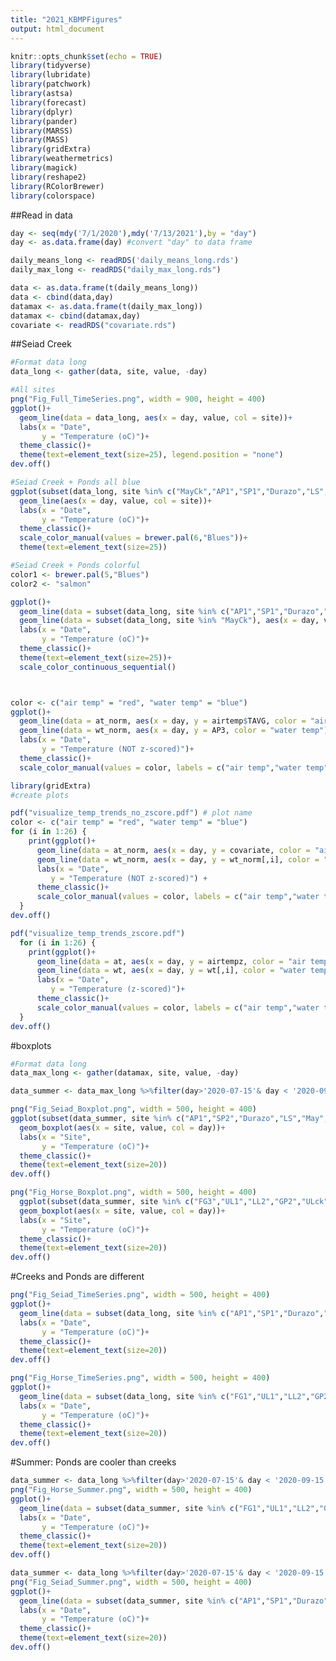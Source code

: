 ```yaml
---
title: "2021_KBMPFigures"
output: html_document
---
```

```r
knitr::opts_chunk$set(echo = TRUE)
library(tidyverse)
library(lubridate)
library(patchwork)
library(astsa)
library(forecast)
library(dplyr)
library(pander)
library(MARSS)
library(MASS)
library(gridExtra)
library(weathermetrics)
library(magick)
library(reshape2)
library(RColorBrewer)
library(colorspace)

```

##Read in data
```r
day <- seq(mdy('7/1/2020'),mdy('7/13/2021'),by = "day") 
day <- as.data.frame(day) #convert "day" to data frame

daily_means_long <- readRDS('daily_means_long.rds')
daily_max_long <- readRDS("daily_max_long.rds")

data <- as.data.frame(t(daily_means_long))
data <- cbind(data,day)
datamax <- as.data.frame(t(daily_max_long))
datamax <- cbind(datamax,day)
covariate <- readRDS("covariate.rds")
```

##Seiad Creek
```r
#Format data long
data_long <- gather(data, site, value, -day)

#All sites
png("Fig_Full_TimeSeries.png", width = 900, height = 400)
ggplot()+
  geom_line(data = data_long, aes(x = day, value, col = site))+
  labs(x = "Date",
       y = "Temperature (oC)")+
  theme_classic()+
  theme(text=element_text(size=25), legend.position = "none")
dev.off()

#Seiad Creek + Ponds all blue
ggplot(subset(data_long, site %in% c("MayCk","AP1","SP1","Durazo","LS","May")))+
  geom_line(aes(x = day, value, col = site))+
  labs(x = "Date",
       y = "Temperature (oC)")+
  theme_classic()+
  scale_color_manual(values = brewer.pal(6,"Blues"))+
  theme(text=element_text(size=25))

#Seiad Creek + Ponds colorful
color1 <- brewer.pal(5,"Blues")
color2 <- "salmon"

ggplot()+
  geom_line(data = subset(data_long, site %in% c("AP1","SP1","Durazo","LS","May")), aes(x = day, value, col = site))+
  geom_line(data = subset(data_long, site %in% "MayCk"), aes(x = day, value, col = site)) + 
  labs(x = "Date",
       y = "Temperature (oC)")+
  theme_classic()+
  theme(text=element_text(size=25))+
  scale_color_continuous_sequential()



color <- c("air temp" = "red", "water temp" = "blue")
ggplot()+
  geom_line(data = at_norm, aes(x = day, y = airtemp$TAVG, color = "air temp"))+
  geom_line(data = wt_norm, aes(x = day, y = AP3, color = "water temp"))+
  labs(x = "Date",
       y = "Temperature (NOT z-scored)")+
  theme_classic()+
  scale_color_manual(values = color, labels = c("air temp","water temp"))
```


```r
library(gridExtra)
#create plots

pdf("visualize_temp_trends_no_zscore.pdf") # plot name
color <- c("air temp" = "red", "water temp" = "blue")
for (i in 1:26) {
    print(ggplot()+
      geom_line(data = at_norm, aes(x = day, y = covariate, color = "air temp"))+
      geom_line(data = wt_norm, aes(x = day, y = wt_norm[,i], color = "water temp"))+
      labs(x = "Date",
         y = "Temperature (NOT z-scored)") +
      theme_classic()+
      scale_color_manual(values = color, labels = c("air temp","water temp")))
  }
dev.off()

pdf("visualize_temp_trends_zscore.pdf")
  for (i in 1:26) {
    print(ggplot()+
      geom_line(data = at, aes(x = day, y = airtempz, color = "air temp"))+
      geom_line(data = wt, aes(x = day, y = wt[,i], color = "water temp"))+
      labs(x = "Date",
         y = "Temperature (z-scored)")+
      theme_classic()+
      scale_color_manual(values = color, labels = c("air temp","water temp")))
  }
dev.off()

```
#boxplots
```r
#Format data long
data_max_long <- gather(datamax, site, value, -day)

data_summer <- data_max_long %>%filter(day>'2020-07-15'& day < '2020-09-15')

png("Fig_Seiad_Boxplot.png", width = 500, height = 400)
ggplot(subset(data_summer, site %in% c("AP1","SP2","Durazo","LS","May","SPck")))+
  geom_boxplot(aes(x = site, value, col = day))+
  labs(x = "Site",
       y = "Temperature (oC)")+
  theme_classic()+
  theme(text=element_text(size=20))
dev.off()

png("Fig_Horse_Boxplot.png", width = 500, height = 400)
  ggplot(subset(data_summer, site %in% c("FG3","UL1","LL2","GP2","ULck")))+
  geom_boxplot(aes(x = site, value, col = day))+
  labs(x = "Site",
       y = "Temperature (oC)")+
  theme_classic()+
  theme(text=element_text(size=20))
dev.off()
```

#Creeks and Ponds are different
```r
png("Fig_Seiad_TimeSeries.png", width = 500, height = 400)
ggplot()+
  geom_line(data = subset(data_long, site %in% c("AP1","SP1","Durazo","LS","May", "LSck")), aes(x = day, value, col = site))+
  labs(x = "Date",
       y = "Temperature (oC)")+
  theme_classic()+
  theme(text=element_text(size=20))
dev.off()

png("Fig_Horse_TimeSeries.png", width = 500, height = 400)
ggplot()+
  geom_line(data = subset(data_long, site %in% c("FG1","UL1","LL2","GP2","ULck")), aes(x = day, value, col = site))+
  labs(x = "Date",
       y = "Temperature (oC)")+
  theme_classic()+
  theme(text=element_text(size=20))
dev.off()
```

#Summer: Ponds are cooler than creeks
```r
data_summer <- data_long %>%filter(day>'2020-07-15'& day < '2020-09-15')
png("Fig_Horse_Summer.png", width = 500, height = 400)
ggplot()+
  geom_line(data = subset(data_summer, site %in% c("FG1","UL1","LL2","GP2","ULck")), aes(x = day, value, col = site))+
  labs(x = "Date",
       y = "Temperature (oC)")+
  theme_classic()+
  theme(text=element_text(size=20))
dev.off()

data_summer <- data_long %>%filter(day>'2020-07-15'& day < '2020-09-15')
png("Fig_Seiad_Summer.png", width = 500, height = 400)
ggplot()+
  geom_line(data = subset(data_summer, site %in% c("AP1","SP1","Durazo","LS","May", "MayCk")), aes(x = day, value, col = site))+
  labs(x = "Date",
       y = "Temperature (oC)")+
  theme_classic()+
  theme(text=element_text(size=20))
dev.off()
```

